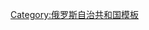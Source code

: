 {{Navbox
|name=烏德穆爾特共和國行政區劃
|title={{tsl|en|Administrative divisions of the Udmurt Republic|烏德穆爾特共和國行政區劃}}
|state   = {{{state|autocollapse}}}
|listclass = hlist
|above=[[首都]]：[[伊熱夫斯克]]
|imageleft=[[File:Coat of arms of Udmurtia.svg|40px|Coat of arms of the Udmurt Republic]]
|image=[[File:Flag of Udmurtia.svg|40px|Flag of the Udmurt Republic]]
|group1=城鎮
|list1=
* [[格拉佐夫]]
* [[伊熱夫斯克]]
* [[坎巴爾卡]]
* [[莫日加]]
* [[萨拉普尔]]
* [[沃特金斯克]]
|group2=行政區
|list2=
* [[阿爾納希區]]
* [[巴列濟諾區]]
* [[傑比奧瑟區]]
* [[格拉佐夫區]]
* [[格拉霍沃區]]
* [[伊格拉區]]
* [[坎巴爾卡區]]
* [[卡拉庫利諾區]]
* [[克茲區]]
* [[基亞索沃區]]
* [[基茲涅爾區]]
* [[克拉斯諾戈爾斯科耶區 (烏德穆爾特共和國)|克拉斯諾戈爾斯科耶區]]
* [[小普爾加區]]
* [[莫日加區]]
* [[薩拉普爾區]]
* [[謝爾特區]]
* [[沙爾坎區]]
* [[休姆西區]]
* [[烏瓦區]]
* [[瓦沃日區]] 
* [[沃特金斯克區]]
* [[亞克舒爾-博季亞區]]
* [[亞爾區]]
* [[尤卡緬斯科耶區]]
* [[扎維亞洛沃區 (烏德穆爾特共和國)|扎維亞洛沃區]]
}}<noinclude>
{{collapsible option}}
[[Category:俄罗斯自治共和国模板]]
</noinclude>